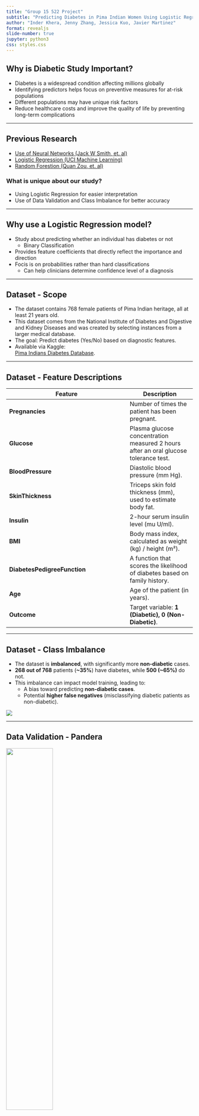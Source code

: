 ```yaml
---
title: "Group 15 522 Project"
subtitle: "Predicting Diabetes in Pima Indian Women Using Logistic Regression"
author: "Inder Khera, Jenny Zhang, Jessica Kuo, Javier Martinez"
format: revealjs
slide-number: true
jupyter: python3
css: styles.css
---
```


## Why is Diabetic Study  Important?
- Diabetes is a widespread condition affecting millions globally
- Identifying predictors helps focus on preventive measures for at-risk populations
- Different populations may have unique risk factors
- Reduce healthcare costs and improve the quality of life by preventing long-term complications

---

## Previous Research
- [Use of Neural Networks (Jack W Smith, et. al)](https://pmc.ncbi.nlm.nih.gov/articles/PMC2245318/)
- [Logistic Regression (UCI Machine Learning)](https://www.kaggle.com/datasets/uciml/pima-indians-diabetes-database/data)
- [Random Forestion (Quan Zou, et. al)](https://pmc.ncbi.nlm.nih.gov/articles/PMC6232260/)

### What is unique about our study?
- Using Logistic Regression for easier interpretation
- Use of Data Validation and Class Imbalance for better accuracy

---

## Why use a Logistic Regression model?
- Study about predicting whether an individual has diabetes or not
  - Binary Classification
- Provides feature coefficients that directly reflect the importance and direction
- Focis is on probabilities rather than hard classifications
  -  Can help clinicians determine confidence level of a diagnosis

---

## Dataset - Scope
- The dataset contains 768 female patients of Pima Indian heritage, all at least 21 years old.
- This dataset comes from the National Institute of Diabetes and Digestive and Kidney Diseases and was created by selecting instances from a larger medical database.
- The goal: Predict diabetes (Yes/No) based on diagnostic features.
- Available via Kaggle:  
  [Pima Indians Diabetes Database](https://www.kaggle.com/datasets/uciml/pima-indians-diabetes-database/data).

---

## Dataset - Feature Descriptions

::: {.feature-description}
| **Feature**                 | **Description** |
|-----------------------------|----------------|
| **Pregnancies**             | Number of times the patient has been pregnant. |
| **Glucose**                 | Plasma glucose concentration measured 2 hours after an oral glucose tolerance test. |
| **BloodPressure**           | Diastolic blood pressure (mm Hg). |
| **SkinThickness**           | Triceps skin fold thickness (mm), used to estimate body fat. |
| **Insulin**                 | 2-hour serum insulin level (mu U/ml). |
| **BMI**                     | Body mass index, calculated as weight (kg) / height (m²). |
| **DiabetesPedigreeFunction** | A function that scores the likelihood of diabetes based on family history. |
| **Age**                     | Age of the patient (in years). |
| **Outcome**                 | Target variable: **1 (Diabetic), 0 (Non-Diabetic)**. |
:::

---

## Dataset - Class Imbalance

::: {.class-imbalance}
- The dataset is **imbalanced**, with significantly more **non-diabetic** cases.
- **268 out of 768** patients (**~35%**) have diabetes, while **500 (~65%)** do not.
- This imbalance can impact model training, leading to:
  - A bias toward predicting **non-diabetic cases**.
  - Potential **higher false negatives** (misclassifying diabetic patients as non-diabetic).
:::
![](figures/histogram_imbalance.png)

---

## Data Validation - Pandera
<span style="font-size: 10px;"> <!-- Adjusted the size to 14px -->
![](figures/glucose_outlier.png){width=50%}

- Ensures data integrity: Free of outliers & invalid values
- Based on medically plausible values:
  - Glucose & Blood Pressure can't be 0 if person is alive

![](figures/schema.png){width=70%}
</span>

---

### Data Validation - Deepchecks
:::: {.columns}

::: {.column width="60%"}
![](figures/correlation.png)

![](figures/deepcheck.png)
:::

::: {.column width="40%"}
<br/>

- Correlations close to standard multicollinearity threshold of 0.7

- Use Deepchecks to ensure no multicollinearity is occuring
:::

:::: 

---

## Analysis Methodology

- Data split: 70% training, 30% testing.
- Features: structured numeric data and no missing values.
- Preprocessing: standardization for easier coefficient interpretation and more stable model performance.

---

## Analysis Methodology (cont'd)

- Accuracy as the evaluation metric for model performance.
- DummyClassifer as baseline model.
- Logistic Regression model for classification.
- Hyperparameter tuning use RandomizedSearchCV to optimize `C` within the range from $10 ^{-5}$ to $10 ^{5}$.

---

## Analysis - Reproducible Data Pipeline

::: {.class-imbalance}
- Our analysis was structured as a **reproducible pipeline**, where each step was **dependent on the previous**.
- We designed **customized functions** to handle:
  - **Data preprocessing**
  - **Feature selection**
  - **Model training**
  - **Evaluation & visualization**
- Each function produced outputs such as:
  - **Plots, tables, and trained models (saved using `pickle`)**
- Functions were **dynamic**, allowing for:
  - Parameter tuning
  - Adjustability based on dependencies
  - Seamless workflow automation
:::

---

## Analysis - Modular Function Design

::: {.class-imbalance}
- The pipeline followed a **modular structure**, ensuring:
  - **Reusability**: Functions could be applied across different datasets.
  - **Interdependency**: Each function received input from a previous step.
  - **Automation**: No manual intervention needed once executed.
  
Example of a function saving model outputs:

```python
import pickle

def save_model(model, filename="logistic_regression.pkl"):
    """Save trained model using pickle for reproducibility."""
    with open(filename, "wb") as f:
        pickle.dump(model, f)
```
:::

---

## Results - Feature Importance

- Feature importance measured by coefficients

![](figures/coeff_table.png)

---

## Results - Model Evaluation

- Dummy Classifier accuracy = 0.672.
- Logistic Regression accuracy:
  - Training set = [0.743] (cross-validation mean)
  - Test set = 0.750

---

## Results - Confusion Matrix

:::: {.columns}

::: {.column width="40%"}
<br/>

#### 217 total test cases

**54 misclassifications**

- *41 false negatives*
 
- *13 false positives*
:::

::: {.column width="60%"}
![](figures/confusion_matrix_plot.png){}
:::

::::

---

## Results - PR and ROC Curve

- Model performance does not achieve optimal trade-off across all thresholds.

:::: {.columns}

::: {.column width="50%"}
![](figures/precision_recall_plot.png)
:::

::: {.column width="50%"}
![](figures/roc_curve.png)
:::

::::

---

## Results - Clinical Utility

- Visualizing predicted probabilities to help clinicians assess model confidence.

![](figures/predict_chart.png){.nostretch fig-align="center" width="750"}

---

## Discussion - Model Performance
- Clinical Relevance: effective screening tool
- Enhancement Approaches:
    - Examine misclassified observations

---

## Discussion - Enhancement Opportunities
- Explore feature engineering
- Alternative classifiers:
    - Random Forest
    - k-Nearest Neighbours (k-NN)
    - Support Vector Classifier (SVC)

---

## Limitations & Future Directions
- Dataset Limitations
- Future Data Exploration
    - Collaborate with data collectors
    - Combine with external datasets
        - Broaden demographic coverage
        - Enable comprehensive insights and greater applicabilit

---

## Conclusion - Key Findings
- Logistic regression vs. Dummy Classifier.
- Key predictors/features: Glucose (most influential) BMI, pregnancies.
- Challenges: 54 misclassifications, including 41 false negatives, highlight risks of undiagnosed cases.
- Clinical Potential: initial screening tool, ata-driven approach to improve outcomes and reduce complications.

---

## Conclusion - Recommendations
- Recommendations for Improvement:
    - Feature engineering
    - Test alternative ML models 
    - Incorporate additional data (e.g. Lifestyle factors, Genetic information etc.)
    - Include probability estimates to aid clinical decision-making.

--- 

## References
<font size="5"> 

- Dua, Dheeru, and Casey Graff. 2017. “Pima Indians Diabetes Database.” https://www.kaggle.com/datasets/uciml/pima-indians-diabetes-database/data.

- Harris, Charles R, K Jarrod Millman, Stéfan J Van Der Walt, Ralf Gommers, Pauli Virtanen, David Cournapeau, Eric Wieser, et al. 2020. “Array Programming with NumPy.” Nature 585 (7825): 357–62. https://doi.org/10.1038/s41586-020-2649-2.

- McKinney, Wes. 2010. “Data Structures for Statistical Computing in Python.” In Proceedings of the 9th Python in Science Conference, edited by Stéfan van der Walt and Jarrod Millman, 51–56. https://doi.org/10.25080/Majora-92bf1922-00a.

- Ostblom, Joakim. 2021. “Altair_ally: Enhancing Altair for Statistical Visualization.” https://github.com/jostblom/altair_ally.

- Pedregosa, Fabian, Gaël Varoquaux, Alexandre Gramfort, Vincent Michel, Bertrand Thirion, Olivier Grisel, Mathieu Blondel, et al. 2011. “Scikit-Learn: Machine Learning in Python.” The Journal of Machine Learning Research 12: 2825–30. https://doi.org/10.48550/arXiv.1201.0490.

- Van Rossum, Guido, and Fred L. Drake. 2009. Python 3 Reference Manual. Scotts Valley, CA: CreateSpace.

- VanderPlas, Jake. 2018. “Altair: Interactive Statistical Visualizations for Python.” Journal of Open Source Software 3 (7825, 32): 1057. https://doi.org/10.21105/joss.01057.

</font>